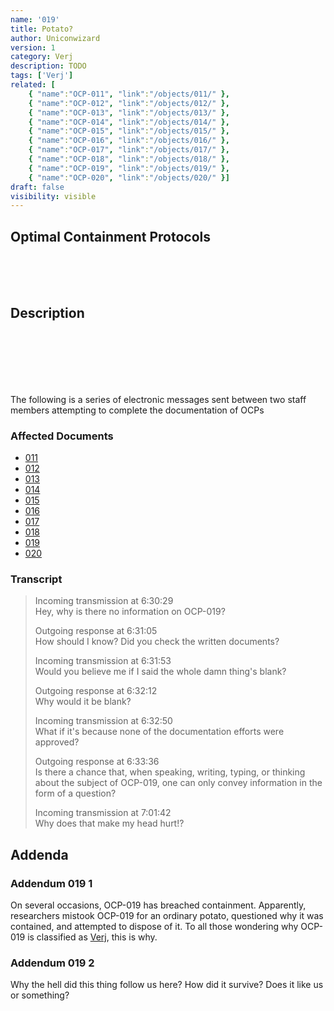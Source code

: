 ```yaml
---
name: '019'
title: Potato?
author: Uniconwizard
version: 1
category: Verj
description: TODO
tags: ['Verj']
related: [
    { "name":"OCP-011", "link":"/objects/011/" },
    { "name":"OCP-012", "link":"/objects/012/" },
    { "name":"OCP-013", "link":"/objects/013/" },
    { "name":"OCP-014", "link":"/objects/014/" },
    { "name":"OCP-015", "link":"/objects/015/" },
    { "name":"OCP-016", "link":"/objects/016/" },
    { "name":"OCP-017", "link":"/objects/017/" },
    { "name":"OCP-018", "link":"/objects/018/" },
    { "name":"OCP-019", "link":"/objects/019/" },
    { "name":"OCP-020", "link":"/objects/020/" }]
draft: false
visibility: visible
---
```


## Optimal Containment Protocols
<br/><br/><br/>

## Description
<br/><br/><br/><br/><br/>

The following is a series of electronic messages sent between two staff members attempting to complete the documentation of OCPs

### Affected Documents
- [011](ocp/011)
- [012](ocp/012)
- [013](ocp/013)
- [014](ocp/014)
- [015](ocp/015)
- [016](ocp/016)
- [017](ocp/017)
- [018](ocp/018)
- [019](ocp/019)
- [020](ocp/020)

### Transcript
> <Redacted>Incoming transmission</Redacted> at <RedactedDate/> 6:30:29\
> Hey, why is there no information on OCP-019?
>
> <Redacted>Outgoing response</Redacted> at <RedactedDate/> 6:31:05\
> How should I know? Did you check the written documents?
>
> <Redacted>Incoming transmission</Redacted> at <RedactedDate/> 6:31:53\
> Would you believe me if I said the whole damn thing's blank?
>
> <Redacted>Outgoing response</Redacted> at <RedactedDate/> 6:32:12\
> Why would it be blank?
>
> <Redacted>Incoming transmission</Redacted> at <RedactedDate/> 6:32:50\
> What if it's because none of the documentation efforts were approved?
>
> <Redacted>Outgoing response</Redacted> at <RedactedDate/> 6:33:36\
> Is there a chance that, when speaking, writing, typing, or thinking about the subject of OCP-019, one can only convey information in the form of a question?
>
> <Redacted>Incoming transmission</Redacted> at <RedactedDate/> 7:01:42\
> Why does that make my head hurt!?

## Addenda

### Addendum 019 1
On several occasions, OCP-019 has breached containment.
Apparently, researchers mistook OCP-019 for an ordinary potato, questioned why it was contained, and attempted to dispose of it.
To all those wondering why OCP-019 is classified as [Verj](class/verj), this is why.

### Addendum 019 2
Why the hell did this thing follow us here? How did it survive? Does it like us or something?
